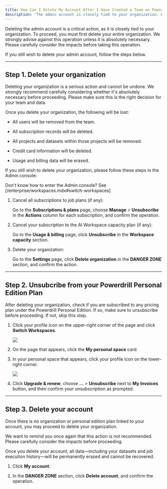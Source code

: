 ```yaml
---
title: How Can I Delete My Account After I Have Created a Team on Powerdrill Enterprise?
description: 'The admin account is closely tied to your organization. Do not delete it unless necessary'
---
```


Deleting the admin account is a critical action, as it is closely tied to your organization. To proceed, you must first delete your entire organization. We strongly advise against this operation unless it is absolutely necessary. Please carefully consider the impacts before taking this operation.

If you still wish to delete your admin account, follow the steps below.


---

## Step 1. Delete your organization

Deleting your organization is a serious action and cannot be undone. We strongly recommend carefully considering whether it's absolutely necessary before proceeding. Please make sure this is the right decision for your team and data.

<Warning>
Once you delete your organization, the following will be lost:

- All users will be removed from the team.

- All subscription records will be deleted.

- All projects and datasets within those projects will be removed.

- Credit card information will be deleted.

- Usage and billing data will be erased.
</Warning>


If you still wish to delete your organization, please follow these steps in the Admin console:

<Info>
 Don't know how to enter the Admin console? See [/enterprise/workspaces.mdx#switch-workspaces]
</Info>

1. Cancel all subscriptions to job plans (if any): 
    
    Go to the **Subscriptions & plans** page, choose **Manage** > **Unsubscribe** in the **Actions** column for each subscription, and confirm the operation.

2. Cancel your subscription to the AI Workspace capacity plan (if any): 

    Go to the **Usage & billing** page, click **Unsubscribe** in the **Workspace capacity** section.

3. Delete your organization: 

    Go to the **Settings** page, click **Delete organization** in the **DANGER ZONE** section, and confirm the action.


---

## Step 2. Unsubcribe from your Powerdrill Personal Edition Plan

After deleting your organization, check if you are subscribed to any pricing plan under the Powerdrill Personal Edition. If so, make sure to unsubscribe before proceeding. If not, skip this step.

1. Click your profile icon on the upper-right corner of the page and click **Switch Workspaces**.

    <Frame>
      <img src="/enterprise/img/switch-to-personal.png" style={{ borderRadius: '0.5rem' }} />
    </Frame>

2. On the page that appears, click the **My personal space** card.

3. In your personal space that appears, click your profile icon on the lower-right corner.

    <Frame>
      <img src="/enterprise/img/my-account.png" style={{ borderRadius: '0.5rem' }} />
    </Frame>

4. Click **Upgrade & renew**, choose **...** > **Unsubscribe** next to **My Invoices** button, and then confirm your unsubscription as prompted.


---


## Step 3. Delete your account

Once there is no organization or personal edition plan linked to your account, you may proceed to delete your organization.


<Warning>
 We want to remind you once again that this action is not recommended. Please carefully consider the impacts before proceeding.

 Once you delete your account, all data—including your datasets and job execution history—will be permanently erased and cannot be recovered.
</Warning>


1. Click **My account**. 

2. In the **DANGER ZONE** section, click **Delete account**, and confirm the operation.








